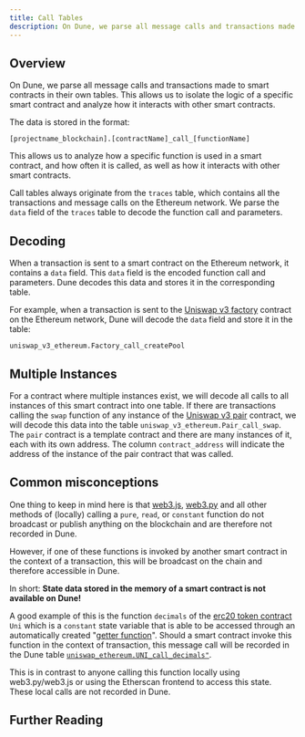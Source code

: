```yaml
---
title: Call Tables
description: On Dune, we parse all message calls and transactions made to smart contracts on the Ethereum network in their own tables.
---
```



## Overview

On Dune, we parse all message calls and transactions made to smart contracts in their own tables. This allows us to isolate the logic of a specific smart contract and analyze how it interacts with other smart contracts.

The data is stored in the format:

`[projectname_blockchain].[contractName]_call_[functionName]`

This allows us to analyze how a specific function is used in a smart contract, and how often it is called, as well as how it interacts with other smart contracts.

Call tables always originate from the `traces` table, which contains all the transactions and message calls on the Ethereum network. We parse the `data` field of the `traces` table to decode the function call and parameters.


## Decoding

When a transaction is sent to a smart contract on the Ethereum network, it contains a `data` field. This `data` field is the encoded function call and parameters. Dune decodes this data and stores it in the corresponding table.

For example, when a transaction is sent to the [Uniswap v3 factory](https://etherscan.io/address/0x1f98431c8ad98523631ae4a59f267346ea31f984#code) contract on the Ethereum network, Dune will decode the `data` field and store it in the table:

`uniswap_v3_ethereum.Factory_call_createPool`

<div>
  <DuneEmbed 
    qID={3456944}
    vID={5809273}
    height={300}
  />
</div>

## Multiple Instances

For a contract where multiple instances exist, we will decode all calls to all instances of this smart contract into one table. If there are transactions calling the `swap` function of any instance of the [Uniswap v3 pair](https://etherscan.io/address/0x8f8ef111b67c04eb1641f5ff19ee54cda062f163#writeContract) contract, we will decode this data into the table `uniswap_v3_ethereum.Pair_call_swap`. The `pair` contract is a template contract and there are many instances of it, each with its own address. The column `contract_address` will indicate the address of the instance of the pair contract that was called.

<div>
  <DuneEmbed 
    qID={3456960}
    vID={5809303}
    height={300}
  />
</div>

## Common misconceptions

One thing to keep in mind here is that [web3.js](https://web3js.readthedocs.io), [web3.py](https://web3py.readthedocs.io/en/stable) and all other methods of (locally) calling a `pure`, `read`, or `constant` function do not broadcast or publish anything on the blockchain and are therefore not recorded in Dune.

However, if one of these functions is invoked by another smart contract in the context of a transaction, this will be broadcast on the chain and therefore accessible in Dune.

In short: **State data stored in the memory of a smart contract is not available on Dune!**

A good example of this is the function `decimals` of the [erc20 token contract](https://etherscan.io/token/0x1f9840a85d5af5bf1d1762f925bdaddc4201f984#readContract) `Uni` which is a `constant` state variable that is able to be accessed through an automatically created "[getter function](https://docs.soliditylang.org/en/v0.7.4/contracts.html#getter-functions)". Should a smart contract invoke this function in the context of transaction, this message call will be recorded in the Dune table [`uniswap_ethereum.UNI_call_decimals"`](https://dune.com/queries/741354).

This is in contrast to anyone calling this function locally using web3.py/web3.js or using the Etherscan frontend to access this state. These local calls are not recorded in Dune.

## Further Reading


<CardGroup cols={3}>
  <Card title="What is the difference between a transaction and a call?" icon="phone" iconType="duotone" href="https://ethereum.stackexchange.com/questions/765/what-is-the-difference-between-a-transaction-and-a-call">
  </Card>
  <Card title="Soliditylang.org documentation" icon="book" iconType="duotone" href="https://docs.soliditylang.org/en/v0.8.13/contracts.html#function-visibility">
  </Card>
  <Card title="How Calldata is Encoded" icon="database" iconType="duotone" href="https://degatchi.com/articles/reading-raw-evm-calldata">
  </Card>
</CardGroup>